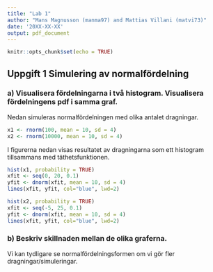 ```yaml
---
title: "Lab 1"
author: "Mans Magnusson (manma97) and Mattias Villani (matvi73)"
date: '20XX-XX-XX'
output: pdf_document
---
```


```r
knitr::opts_chunk$set(echo = TRUE)
```

## Uppgift 1 Simulering av normalfördelning

### a) Visualisera fördelningarna i två histogram. Visualisera fördelningens pdf i samma graf.

Nedan simuleras normalfördelningen med olika antalet dragningar.

```r
x1 <- rnorm(100, mean = 10, sd = 4)
x2 <- rnorm(10000, mean = 10, sd = 4)
```

I figurerna nedan visas resultatet av dragningarna som ett histogram tillsammans med täthetsfunktionen.

```r
hist(x1, probability = TRUE) 
xfit <- seq(0, 20, 0.1)   
yfit <- dnorm(xfit, mean = 10, sd = 4) 
lines(xfit, yfit, col="blue", lwd=2) 
```

```r
hist(x2, probability = TRUE) 
xfit <- seq(-5, 25, 0.1)   
yfit <- dnorm(xfit, mean = 10, sd = 4) 
lines(xfit, yfit, col="blue", lwd=2) 
```

### b) Beskriv skillnaden mellan de olika graferna.

Vi kan tydligare se normalfördelningsformen om vi gör fler dragningar/simuleringar.


